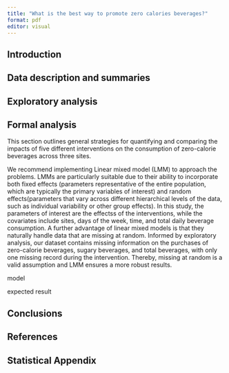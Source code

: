 ```yaml
---
title: "What is the best way to promote zero calories beverages?"
format: pdf
editor: visual
---
```


## Introduction



## Data description and summaries



## Exploratory analysis



## Formal analysis
This section outlines general strategies for quantifying and comparing the impacts of five different interventions on the consumption of zero-calorie beverages across three sites. 

We recommend implementing Linear mixed model (LMM) to approach the problems. LMMs are particularly suitable due to their ability to incorporate both fixed effects (parameters representative of the entire population, which are typically the primary variables of interest) and random effects(parameters that vary across different hierarchical levels of the data, such as individual variability or other group effects). In this study, the parameters of interest are the effectss of the interventions, while the covariates include sites, days of the week, time, and total daily beverage consumption. A further advantage of linear mixed models is that they naturally handle data that are missing at random. Informed by exploratory analysis, our dataset contains missing information on the purchases of zero-calorie beverages, sugary beverages, and total beverages, with only one missing record during the intervention. Thereby, missing at random is a valid assumption and LMM ensures a more robust results.




model


expected result


## Conclusions



## References



## Statistical Appendix



